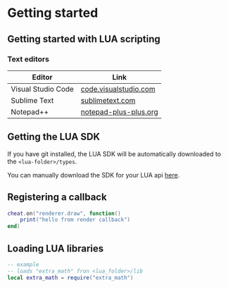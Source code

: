 # Getting started

## Getting started with LUA scripting

### Text editors

| Editor             | Link                                                    |
| ------------------ | ------------------------------------------------------- |
| Visual Studio Code | [code.visualstudio.com](https://code.visualstudio.com/) |
| Sublime Text       | [sublimetext.com](https://www.sublimetext.com/)         |
| Notepad++          | [notepad-plus-plus.org](https://notepad-plus-plus.org/) |

## Getting the LUA SDK

If you have git installed, the LUA SDK will be automatically downloaded to the `<lua-folder>/types`.

You can manually download the SDK for your LUA api [here](https://github.com/xbtog/lua-sdk).

## Registering a callback

```lua
cheat.on("renderer.draw", function()
    print("hello from render callback")
end)
```

## Loading LUA libraries

```lua
-- example
-- loads "extra_math" fron <lua_folder>/lib
local extra_math = require("extra_math")
```

